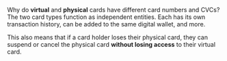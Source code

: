 <span>
<p>Why do <b>virtual</b> and <b>physical</b> cards have different card numbers and CVCs?
The two card types function as independent entities.
Each has its own transaction history, can be added to the same digital wallet, and more.</p>
<p>This also means that if a card holder loses their physical card, they can suspend or cancel the physical card <b>without losing access</b> to their virtual card.</p>
</span>